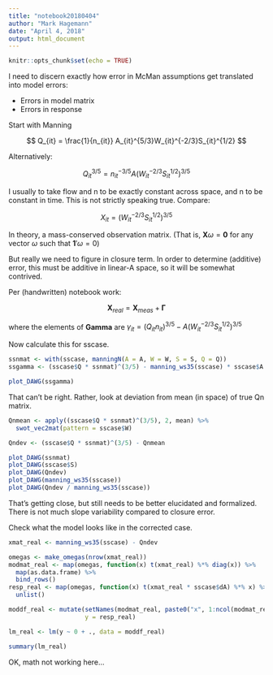 ```yaml
---
title: "notebook20180404"
author: "Mark Hagemann"
date: "April 4, 2018"
output: html_document
---
```


```r
knitr::opts_chunk$set(echo = TRUE)
```


I need to discern exactly how error in McMan assumptions get translated into model errors:

- Errors in model matrix
- Errors in response

Start with Manning

$$
Q_{it} = \frac{1}{n_{it}} A_{it}^{5/3}W_{it}^{-2/3}S_{it}^{1/2}
$$

Alternatively:

$$
Q_{it}^{3/5} = n_{it}^{-3/5} A (W_{it}^{-2/3}S_{it}^{1/2})^{3/5}
$$


I usually to take flow and n to be exactly constant across space, and n to be constant in time. This is not strictly speaking true. Compare:

$$
X_{it} = (W_{it}^{-2/3}S_{it}^{1/2})^{3/5}
$$

In theory, a mass-conserved observation matrix. (That is, $\mathbf{X} \omega = \mathbf{0}$ for any vector $\omega$ such that $\mathbf{1}'\omega = 0$)


But really we need to figure in closure term. In order to determine (additive) error, this must be additive in linear-A space, so it will be somewhat contrived. 

Per (handwritten) notebook work:

$$
\mathbf{X}_{real} = \mathbf{X}_{meas} + \mathbf{\Gamma}
$$

where the elements of $\mathbf{Gamma}$ are $\gamma_{it} = (Q_{it}n_{it})^{3/5} -  A (W_{it}^{-2/3}S_{it}^{1/2})^{3/5}$

Now calculate this for sscase. 

```r
ssnmat <- with(sscase, manningN(A = A, W = W, S = S, Q = Q))
ssgamma <- (sscase$Q * ssnmat)^(3/5) - manning_ws35(sscase) * sscase$A

plot_DAWG(ssgamma)
```

That can't be right. Rather, look at deviation from mean (in space) of true Qn matrix.

```r
Qnmean <- apply((sscase$Q * ssnmat)^(3/5), 2, mean) %>% 
  swot_vec2mat(pattern = sscase$W)

Qndev <- (sscase$Q * ssnmat)^(3/5) - Qnmean

plot_DAWG(ssnmat)
plot_DAWG(sscase$S)
plot_DAWG(Qndev)
plot_DAWG(manning_ws35(sscase))
plot_DAWG(Qndev / manning_ws35(sscase))
```

That's getting close, but still needs to be better elucidated and formalized. There is not much slope variability compared to closure error. 


Check what the model looks like in the corrected case. 

```r
xmat_real <- manning_ws35(sscase) - Qndev

omegas <- make_omegas(nrow(xmat_real))
modmat_real <- map(omegas, function(x) t(xmat_real) %*% diag(x)) %>% 
  map(as.data.frame) %>% 
  bind_rows()
resp_real <- map(omegas, function(x) t(xmat_real * sscase$dA) %*% x) %>% 
  unlist()

moddf_real <- mutate(setNames(modmat_real, paste0("x", 1:ncol(modmat_real))),
                     y = resp_real)

lm_real <- lm(y ~ 0 + ., data = moddf_real)

summary(lm_real)
```

OK, math not working here...